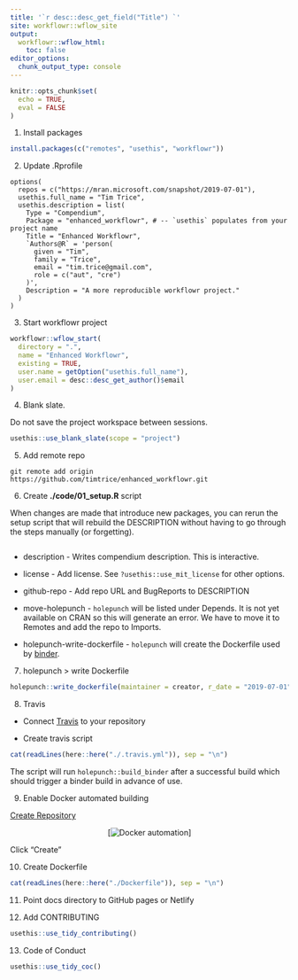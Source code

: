 ```yaml
---
title: '`r desc::desc_get_field("Title") `'
site: workflowr::wflow_site
output:
  workflowr::wflow_html:
    toc: false
editor_options:
  chunk_output_type: console
---
```


```r
knitr::opts_chunk$set(
  echo = TRUE, 
  eval = FALSE
)
```

1. Install packages

```r
install.packages(c("remotes", "usethis", "workflowr"))
```

2. Update .Rprofile

```
options(
  repos = c("https://mran.microsoft.com/snapshot/2019-07-01"),
  usethis.full_name = "Tim Trice",
  usethis.description = list(
    Type = "Compendium",
    Package = "enhanced_workflowr", # -- `usethis` populates from your project name
    Title = "Enhanced Workflowr",
    `Authors@R` = 'person(
      given = "Tim",
      family = "Trice",
      email = "tim.trice@gmail.com",
      role = c("aut", "cre")
    )',
    Description = "A more reproducible workflowr project."
  )
)
```

3. Start workflowr project

```r
workflowr::wflow_start(
  directory = ".", 
  name = "Enhanced Workflowr", 
  existing = TRUE,
  user.name = getOption("usethis.full_name"), 
  user.email = desc::desc_get_author()$email
)
```

4. Blank slate.

Do not save the project workspace between sessions.

```r
usethis::use_blank_slate(scope = "project")
```

5. Add remote repo

```
git remote add origin https://github.com/timtrice/enhanced_workflowr.git
```

6. Create **./code/01_setup.R** script

When changes are made that introduce new packages, you can rerun the setup 
script that will rebuild the DESCRIPTION without having to go through the steps 
manually (or forgetting). 

```r
```

  * description - Writes compendium description. This is interactive.
  
  * license - Add license. See `?usethis::use_mit_license` for other options.
  
  * github-repo - Add repo URL and BugReports to DESCRIPTION
  
  * move-holepunch - `holepunch` will be listed under Depends. It is not yet 
    available on CRAN so this will generate an error. We have to move it to 
    Remotes and add the repo to Imports. 
    
  * holepunch-write-dockerfile - `holepunch` will create the Dockerfile used by 
    [binder](https://gke.mybinder.org/). 
    
7. holepunch > write Dockerfile

```r
holepunch::write_dockerfile(maintainer = creator, r_date = "2019-07-01")
```

8. Travis

  * Connect [Travis](https://travis-ci.org/dashboard) to your repository
  
  * Create travis script

```r
cat(readLines(here::here("./.travis.yml")), sep = "\n")
```

The script will run `holepunch::build_binder` after a successful build which should trigger a binder build in advance of use.

9. Enable Docker automated building

[Create Repository](https://cloud.docker.com/repository/create)

<center>[![Docker automation](./assets/docker_automated_build.png)]</center>

Click "Create"

10. Create Dockerfile

```r
cat(readLines(here::here("./Dockerfile")), sep = "\n")
```

11. Point docs directory to GitHub pages or Netlify

12. Add CONTRIBUTING

```r
usethis::use_tidy_contributing()
```

13. Code of Conduct

```r
usethis::use_tidy_coc()
```
